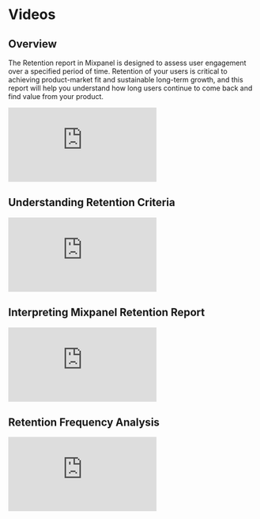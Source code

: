 # Videos

## Overview
The Retention report in Mixpanel is designed to assess user engagement over a specified period of time. Retention of your users is critical to achieving product-market fit and sustainable long-term growth, and this report will help you understand how long users continue to come back and find value from your product.

<p style={{ position: 'relative', paddingBottom: '56.25%', height: 0, overflow: 'hidden' }}>
  <iframe src="https://www.loom.com/embed/15457e2f5d2a4d0983b535931582cd17" frameBorder="0" style={{ position: 'absolute', top: 0, left: 0, width: '100%', height: '100%' }} allowFullScreen></iframe>
</p>

## Understanding Retention Criteria

<p style={{ position: 'relative', paddingBottom: '56.25%', height: 0, overflow: 'hidden' }}>
  <iframe src="https://www.loom.com/embed/565ed521880d4d7e9f68c821645b99cc" frameBorder="0" style={{ position: 'absolute', top: 0, left: 0, width: '100%', height: '100%' }} allowFullScreen></iframe>
</p>

## Interpreting Mixpanel Retention Report

<p style={{ position: 'relative', paddingBottom: '56.25%', height: 0, overflow: 'hidden' }}>
  <iframe src="https://www.loom.com/embed/c5c83d9dd0c24d5a8ab9596c8d592e95" frameBorder="0" style={{ position: 'absolute', top: 0, left: 0, width: '100%', height: '100%' }} allowFullScreen></iframe>
</p>

## Retention Frequency Analysis

<p style={{ position: 'relative', paddingBottom: '56.25%', height: 0, overflow: 'hidden' }}>
  <iframe src="https://www.loom.com/embed/f70e5ef9f6c0439ab558a5181d89bb51" frameBorder="0" style={{ position: 'absolute', top: 0, left: 0, width: '100%', height: '100%' }} allowFullScreen></iframe>
</p>
